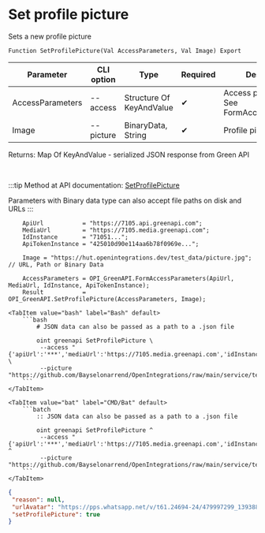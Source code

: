 ﻿---
sidebar_position: 10
description: Set profile picture and other functions to work with Green API in the Open Integration Package, a free open-source integration library for 1C:Enterprise 8, OneScript and CLI
keywords: [1C, 1С, 1С:Enterprise, 1С:Enterprise 8.3, API, Integration, Services, Exchange, OneScript, CLI, Green API]
---


# Set profile picture
 Sets a new profile picture



`Function SetProfilePicture(Val AccessParameters, Val Image) Export`

  | Parameter | CLI option | Type | Required | Description |
  |-|-|-|-|-|
  | AccessParameters | --access | Structure Of KeyAndValue | &#x2714; | Access parameters. See FormAccessParameters |
  | Image | --picture | BinaryData, String | &#x2714; | Profile picture |

  
  Returns:  Map Of KeyAndValue - serialized JSON response from Green API

<br/>

:::tip
Method at API documentation: [SetProfilePicture](https://green-api.com/docs/api/account/SetProfilePicture/)

Parameters with Binary data type can also accept file paths on disk and URLs
:::
<br/>



```bsl title="1C:Enterprise/OneScript code example"
    ApiUrl           = "https://7105.api.greenapi.com";
    MediaUrl         = "https://7105.media.greenapi.com";
    IdInstance       = "71051...";
    ApiTokenInstance = "425010d90e114aa6b78f0969e...";

    Image = "https://hut.openintegrations.dev/test_data/picture.jpg"; // URL, Path or Binary Data

    AccessParameters = OPI_GreenAPI.FormAccessParameters(ApiUrl, MediaUrl, IdInstance, ApiTokenInstance);
    Result           = OPI_GreenAPI.SetProfilePicture(AccessParameters, Image);
```
 

 <Tabs>
  
    <TabItem value="bash" label="Bash" default>
        ```bash
            # JSON data can also be passed as a path to a .json file
            
            oint greenapi SetProfilePicture \
             --access "{'apiUrl':'***','mediaUrl':'https://7105.media.greenapi.com','idInstance':'7105187566','apiTokenInstance':'***'}" \
             --picture "https://github.com/Bayselonarrend/OpenIntegrations/raw/main/service/test_data/picture.jpg"
        ```
    </TabItem>
  
    <TabItem value="bat" label="CMD/Bat" default>
        ```batch
            :: JSON data can also be passed as a path to a .json file
            
            oint greenapi SetProfilePicture ^
             --access "{'apiUrl':'***','mediaUrl':'https://7105.media.greenapi.com','idInstance':'7105187566','apiTokenInstance':'***'}" ^
             --picture "https://github.com/Bayselonarrend/OpenIntegrations/raw/main/service/test_data/picture.jpg"
        ```
    </TabItem>
</Tabs>


```json title="Result"
{
 "reason": null,
 "urlAvatar": "https://pps.whatsapp.net/v/t61.24694-24/479997299_1393886681766706_4950704950921393865_n.jpg?ccb=11-4&oh=01_Q5AaIco8fe3MVnrJMWxGx9a5DFrXOLpWFOEca1FBHmGl_UST&oe=67E60D3B&_nc_sid=5e03e0&_nc_cat=102",
 "setProfilePicture": true
}
```
